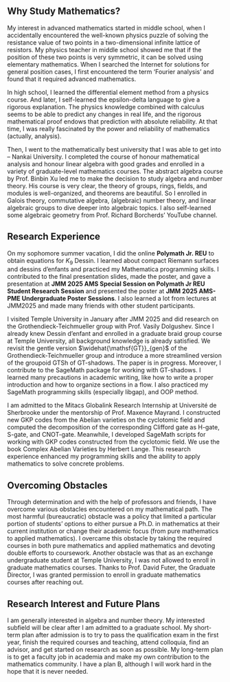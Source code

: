 ## Why Study Mathematics?

My interest in advanced mathematics started in middle school, when I accidentally encountered the well-known physics puzzle of solving the resistance value of two points in a two-dimensional infinite lattice of resistors. My physics teacher in middle school showed me that if the position of these two points is very symmetric, it can be solved using elementary mathematics. When I searched the Internet for solutions for general position cases, I first encountered the term ‘Fourier analysis’ and found that it required advanced mathematics.

In high school, I learned the differential element method from a physics course. And later, I self-learned the epsilon-delta language to give a rigorous explanation. The physics knowledge combined with calculus seems to be able to predict any changes in real life, and the rigorous mathematical proof endows that prediction with absolute reliability. At that time, I was really fascinated by the power and reliability of mathematics (actually, analysis). 

Then, I went to the mathematically best university that I was able to get into – Nankai University. I completed the course of honour mathematical analysis and honour linear algebra with good grades and enrolled in a variety of graduate-level mathematics courses. The abstract algebra course by Prof. Binbin Xu led me to make the decision to study algebra and number theory. His course is very clear, the theory of groups, rings, fields, and modules is well-organized, and theorems are beautiful. So I enrolled in Galois theory, commutative algebra, (algebraic) number theory, and linear algebraic groups to dive deeper into algebraic topics. I also self-learned some algebraic geometry from Prof. Richard Borcherds’ YouTube channel.

## Research Experience

On my sophomore summer vacation, I did the online **Polymath Jr. REU** to obtain equations for $K_9$ Dessin. I learned about compact Riemann surfaces and dessins d’enfants and practiced my Mathematica programming skills. I contributed to the final presentation slides, made the poster, and gave a presentation at **JMM 2025 AMS Special Session on Polymath Jr REU Student Research Session** and presented the poster at **JMM 2025 AMS-PME Undergraduate Poster Sessions**. I also learned a lot from lectures at JMM2025 and made many friends with other student participants.

I visited Temple University in January after JMM 2025 and did research on the Grothendieck-Teichmueller group with Prof. Vasily Dolgushev. Since I already knew Dessin d’enfant and enrolled in a graduate braid group course at Temple University, all background knowledge is already satisfied. We revisit the gentle version $\widehat{\mathsf{GT}}_{gen}$ of the Grothendieck-Teichmueller group \widehat{\mathsf{GT}} and introduce a more streamlined version of the groupoid $\mathsf{GTSh}$ of $\mathsf{GT}$-shadows. The paper is in progress. Moreover, I contribute to the SageMath package for working with $\mathsf{GT}$-shadows. I learned many precautions in academic writing, like how to write a proper introduction and how to organize sections in a flow. I also practiced my SageMath programming skills (especially libgap), and OOP method.


I am admitted to the Mitacs Globalink Research Internship at Université de Sherbrooke under the mentorship of Prof. Maxence Mayrand. I constructed new GKP codes from the Abelian varieties on the cyclotomic field and computed the decomposition of the corresponding Clifford gate as H-gate, S-gate, and CNOT-gate. Meanwhile, I developed SageMath scripts for working with GKP codes constructed from the cyclotomic field. We use the book Complex Abelian Varieties by Herbert Lange. This research experience enhanced my programming skills and the ability to apply mathematics to solve concrete problems.

## Overcoming Obstacles 

Through determination and with the help of professors and friends, I have overcome various obstacles encountered on my mathematical path. The most harmful (bureaucratic) obstacle was a policy that limited a particular portion of students' options to either pursue a Ph.D. in mathematics at their current institution or change their academic focus (from pure mathematics to applied mathematics). I overcame this obstacle by taking the required courses in both pure mathematics and applied mathematics and devoting double efforts to coursework. Another obstacle was that as an exchange undergraduate student at Temple University, I was not allowed to enroll in graduate mathematics courses. Thanks to Prof. David Futer, the Graduate Director, I was granted permission to enroll in graduate mathematics courses after reaching out.

## Research Interest and Future Plans

I am generally interested in algebra and number theory. My interested subfield will be clear after I am admitted to a graduate school. My short-term plan after admission is to try to pass the qualification exam in the first year, finish the required courses and teaching, attend colloquia, find an advisor, and get started on research as soon as possible. My long-term plan is to get a faculty job in academia and make my own contribution to the mathematics community. I have a plan B, although I will work hard in the hope that it is never needed.


